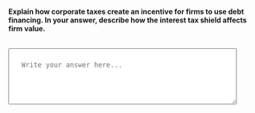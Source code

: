 ::: {.question-block}

<label for="module8_long_q1"><strong>Explain how corporate taxes create an incentive for firms to use debt financing. In your answer, describe how the interest tax shield affects firm value.</strong></label><br><br>

<textarea id="module8_long_q1" name="module8_long_q1" rows="4" cols="60" placeholder="Write your answer here..." style="width:90%; padding:25px;"></textarea>

:::

